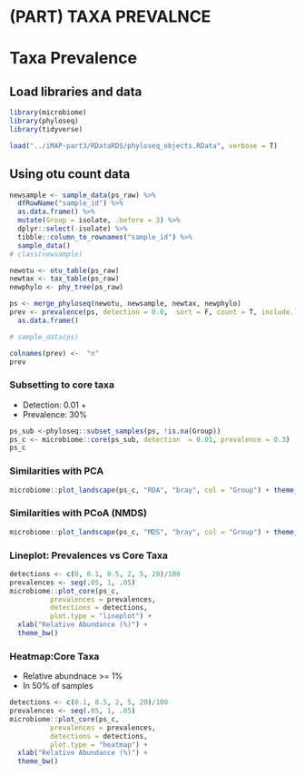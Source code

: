 # (PART) TAXA PREVALNCE {-}

# Taxa Prevalence

## Load libraries and data
```r
library(microbiome)
library(phyloseq)
library(tidyverse)

load("../iMAP-part3/RDataRDS/phyloseq_objects.RData", verbose = T)
```

## Using otu count data
```r
newsample <- sample_data(ps_raw) %>% 
  dfRowName("sample_id") %>%  
  as.data.frame() %>% 
  mutate(Group = isolate, .before = 3) %>% 
  dplyr::select(-isolate) %>% 
  tibble::column_to_rownames("sample_id") %>%  
  sample_data()
# class(newsample)

newotu <- otu_table(ps_raw)
newtax <- tax_table(ps_raw)
newphylo <- phy_tree(ps_raw)

ps <- merge_phyloseq(newotu, newsample, newtax, newphylo)
prev <- prevalence(ps, detection = 0.0,  sort = F, count = T, include.lowest = F) %>% 
  as.data.frame()

# sample_data(ps)

colnames(prev) <-  "n"
prev
```


### Subsetting to core taxa
- Detection: 0.01 +
- Prevalence: 30%
```r
ps_sub <-phyloseq::subset_samples(ps, !is.na(Group))
ps_c <- microbiome::core(ps_sub, detection  = 0.01, prevalence = 0.3)
ps_c

```


### Similarities with PCA

```r
microbiome::plot_landscape(ps_c, "RDA", "bray", col = "Group") + theme_test()
```

### Similarities with PCoA (NMDS)

```r
microbiome::plot_landscape(ps_c, "MDS", "bray", col = "Group") + theme_test()

```

### Lineplot: Prevalences vs Core Taxa

```r
detections <- c(0, 0.1, 0.5, 2, 5, 20)/100
prevalences <- seq(.05, 1, .05)
microbiome::plot_core(ps_c, 
          prevalences = prevalences, 
          detections = detections, 
          plot.type = "lineplot") + 
  xlab("Relative Abundance (%)") + 
  theme_bw()
```

### Heatmap:Core Taxa
- Relative abundnace >= 1%
- In 50% of samples
```r
detections <- c(0.1, 0.5, 2, 5, 20)/100
prevalences <- seq(.05, 1, .05)
microbiome::plot_core(ps_c, 
          prevalences = prevalences, 
          detections = detections, 
          plot.type = "heatmap") + 
  xlab("Relative Abundance (%)") + 
  theme_bw()
```
